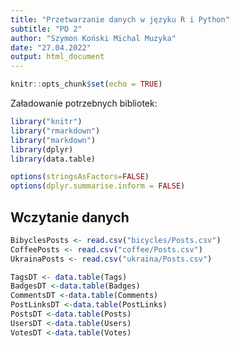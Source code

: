 ```yaml
---
title: "Przetwarzanie danych w języku R i Python"
subtitle: "PD 2"
author: "Szymon Koński Michal Muzyka"
date: "27.04.2022"
output: html_document
---
```


```r
knitr::opts_chunk$set(echo = TRUE)
```

Załadowanie potrzebnych bibliotek:
```r
library("knitr")
library("rmarkdown")
library("markdown")
library(dplyr)
library(data.table)
```

```r
options(stringsAsFactors=FALSE)
options(dplyr.summarise.inform = FALSE)
```

## Wczytanie danych
```r
BibyclesPosts <- read.csv("bicycles/Posts.csv")
CoffeePosts <- read.csv("coffee/Posts.csv")
UkrainaPosts <- read.csv("ukraina/Posts.csv")
```

```r
TagsDT <- data.table(Tags)
BadgesDT <-data.table(Badges)
CommentsDT <-data.table(Comments)
PostLinksDT <-data.table(PostLinks)
PostsDT <-data.table(Posts)
UsersDT <-data.table(Users)
VotesDT <-data.table(Votes)
```